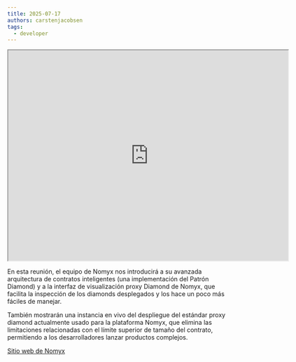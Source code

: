 ```yaml
---
title: 2025-07-17
authors: carstenjacobsen
tags:
  - developer
---
```


<iframe
  src="https://www.youtube.com/embed/RNtqou5oaeE?si=mqiGrkXw7QabNgS4"
  width="640"
  height="480"
  allow="autoplay"
></iframe>

En esta reunión, el equipo de Nomyx nos introducirá a su avanzada arquitectura de contratos inteligentes (una implementación del Patrón Diamond) y a la interfaz de visualización proxy Diamond de Nomyx, que facilita la inspección de los diamonds desplegados y los hace un poco más fáciles de manejar.

También mostrarán una instancia en vivo del despliegue del estándar proxy diamond actualmente usado para la plataforma Nomyx, que elimina las limitaciones relacionadas con el límite superior de tamaño del contrato, permitiendo a los desarrolladores lanzar productos complejos.

[Sitio web de Nomyx](https://www.nomyx.io)

